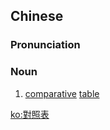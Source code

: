 {{also|对照表}}
==Chinese==
{{zh-forms|s=对照表|type=21}}

===Pronunciation===
{{zh-pron
|m=duìzhàobiǎo
|cat=n
}}

===Noun===
{{zh-noun}}

# [[comparative]] [[table]]

[[ko:對照表]]